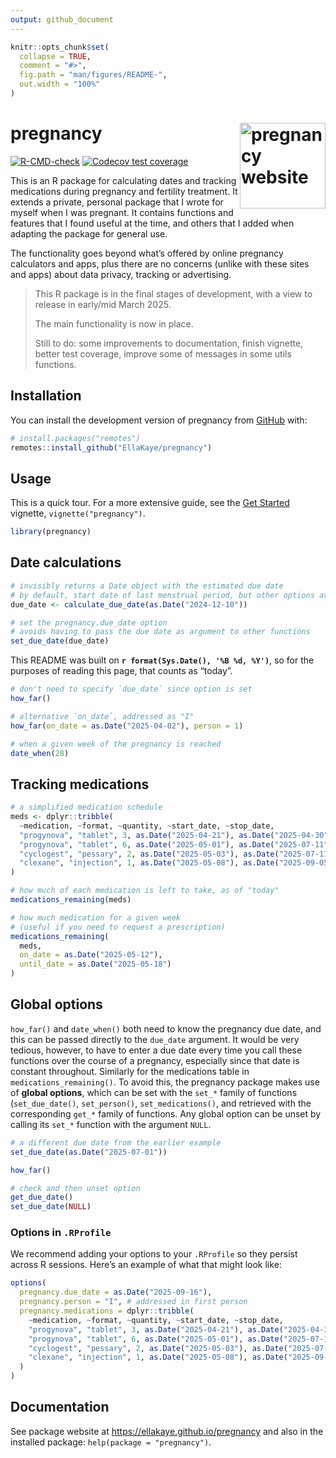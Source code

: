 ```yaml
---
output: github_document
---
```


<!-- README.md is generated from README.Rmd. Please edit that file -->

```r
knitr::opts_chunk$set(
  collapse = TRUE,
  comment = "#>",
  fig.path = "man/figures/README-",
  out.width = "100%"
)
```

# pregnancy <a href="https://ellakaye.github.io/pregnancy/"><img src="man/figures/logo.png" align="right" height="137" alt="pregnancy website" /></a>

<!-- badges: start -->
[![R-CMD-check](https://github.com/EllaKaye/pregnancy/actions/workflows/R-CMD-check.yaml/badge.svg)](https://github.com/EllaKaye/pregnancy/actions/workflows/R-CMD-check.yaml)
[![Codecov test coverage](https://codecov.io/gh/EllaKaye/pregnancy/branch/main/graph/badge.svg)](https://app.codecov.io/gh/EllaKaye/pregnancy?branch=main)
<!-- badges: end -->

This is an R package for calculating dates and tracking medications during pregnancy and fertility treatment. 
It extends a private, personal package that I wrote for myself when I was pregnant.
It contains functions and features that I found useful at the time, 
and others that I added when adapting the package for general use.

The functionality goes beyond what's offered by online pregnancy calculators and apps, 
plus there are no concerns (unlike with these sites and apps) about data privacy, tracking or advertising.

> This R package is in the final stages of development, with a view to release in early/mid March 2025.
> 
> The main functionality is now in place.
> 
> Still to do: some improvements to documentation, finish vignette, better test coverage, improve some of messages in some utils functions.

## Installation 

You can install the development version of pregnancy from [GitHub](https://github.com/) with: 

``` r 
# install.packages("remotes") 
remotes::install_github("EllaKaye/pregnancy") 
```

## Usage

This is a quick tour. 
For a more extensive guide, see the [Get Started](https://ellakaye.github.io/pregnancy/articles/pregnancy.html) vignette, 
`vignette("pregnancy")`.

```r
library(pregnancy)
```

## Date calculations

```r
# invisibly returns a Date object with the estimated due date
# by default, start date of last menstrual period, but other options available
due_date <- calculate_due_date(as.Date("2024-12-10"))
```

```r
# set the pregnancy.due_date option
# avoids having to pass the due date as argument to other functions
set_due_date(due_date)
```

This README was built on **`r format(Sys.Date(), '%B %d, %Y')`**, 
so for the purposes of reading this page, that counts as "today".

```r
# don't need to specify `due_date` since option is set
how_far()
```

```r
# alternative `on_date`, addressed as "I"
how_far(on_date = as.Date("2025-04-02"), person = 1)
```

```r
# when a given week of the pregnancy is reached
date_when(28)
```

## Tracking medications

```r
# a simplified medication schedule
meds <- dplyr::tribble(
  ~medication, ~format, ~quantity, ~start_date, ~stop_date,
  "progynova", "tablet", 3, as.Date("2025-04-21"), as.Date("2025-04-30"),
  "progynova", "tablet", 6, as.Date("2025-05-01"), as.Date("2025-07-11"),
  "cyclogest", "pessary", 2, as.Date("2025-05-03"), as.Date("2025-07-11"),
  "clexane", "injection", 1, as.Date("2025-05-08"), as.Date("2025-09-05")
)
```

```r
# how much of each medication is left to take, as of "today"
medications_remaining(meds)
```

```r
# how much medication for a given week 
# (useful if you need to request a prescription)
medications_remaining(
  meds, 
  on_date = as.Date("2025-05-12"), 
  until_date = as.Date("2025-05-18")
)
```

## Global options

`how_far()` and `date_when()` both need to know the pregnancy due date,
and this can be passed directly to the `due_date` argument.
It would be very tedious, however, to have to enter a due date every time you call these functions over the course of a pregnancy, 
especially since that date is constant throughout. 
Similarly for the medications table in `medications_remaining()`.
To avoid this, the pregnancy package makes use of **global options**, 
which can be set with the `set_*` family of functions (`set_due_date()`, `set_person()`, `set_medications()`, 
and retrieved with the corresponding `get_*` family of functions.
Any global option can be unset by calling its `set_*` function with the argument `NULL`.

```r
# a different due date from the earlier example
set_due_date(as.Date("2025-07-01"))
```

```r
how_far()
```

```r
# check and then unset option
get_due_date()
set_due_date(NULL)
```

### Options in `.RProfile`

We recommend adding your options to your `.RProfile` so they persist across R sessions.
Here's an example of what that might look like:

``` r
options(
  pregnancy.due_date = as.Date("2025-09-16"),
  pregnancy.person = "I", # addressed in first person
  pregnancy.medications = dplyr::tribble(
    ~medication, ~format, ~quantity, ~start_date, ~stop_date,
    "progynova", "tablet", 3, as.Date("2025-04-21"), as.Date("2025-04-30"),
    "progynova", "tablet", 6, as.Date("2025-05-01"), as.Date("2025-07-11"),
    "cyclogest", "pessary", 2, as.Date("2025-05-03"), as.Date("2025-07-11"),
    "clexane", "injection", 1, as.Date("2025-05-08"), as.Date("2025-09-05")
  )
)
```

## Documentation

See package website at <https://ellakaye.github.io/pregnancy> 
and also in the installed package: `help(package = "pregnancy")`.
